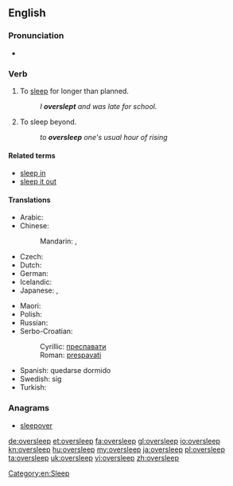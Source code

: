 ==English==

===Pronunciation===
* {{IPA|/ˈəʊvərˌsliːp/}}

===Verb===
{{en-verb|oversleeps|oversleeping|overslept|overslept}}

# {{context|intransitive|lang=en}} To [[sleep]] for longer than planned.
#: ''I '''overslept''' and was late for school.''
# {{context|transitive|lang=en}} To sleep beyond.
#: ''to '''oversleep''' one's usual hour of rising''

====Related terms====
* [[sleep in]]<!-- aus., i would've thought everywhere -->
* [[sleep it out]]<!-- ireland, so i've just learned -->

====Translations====
{{trans-top|to sleep for longer than planned}}
* Arabic: {{t-|ar|استغرق في النوم|tr=istághraqa fi al-nawm}}
* Chinese:
*: Mandarin: {{t|cmn|睡過頭|sc=Hani}},  {{t|cmn|睡过头|tr=shuìguòtóu|sc=Hani}}
* Czech: {{t-|cs|zaspat}}
* Dutch: {{t-|nl|zich verslapen}}
* German: {{t+|de|verschlafen}}
* Icelandic: {{t-|is|sofa yfir sig}}
* Japanese: {{t+|ja|寝過ごす|tr=ねすごす, nesugosu}},  {{t-|ja|寝坊|alt=寝坊する|tr=ねぼうする, nebō-surú}}
{{trans-mid}}
* Maori: {{t|mi|moeroa}}
* Polish: {{t+|pl|zaspać}}
* Russian: {{t+|ru|проспать|tr=prospát'}} {{pf.}}
* Serbo-Croatian:
*: Cyrillic: [[преспавати]]
*: Roman: [[prespavati]]
* Spanish: quedarse dormido
* Swedish: {{t+|sv|försova}} sig
* Turkish: {{t-|tr|uyuyakalmak}}
{{trans-bottom}}

===Anagrams===
* [[sleepover#English|sleepover]]

[[Category:en:Sleep]]

[[de:oversleep]]
[[et:oversleep]]
[[fa:oversleep]]
[[gl:oversleep]]
[[io:oversleep]]
[[kn:oversleep]]
[[hu:oversleep]]
[[my:oversleep]]
[[ja:oversleep]]
[[pl:oversleep]]
[[ta:oversleep]]
[[uk:oversleep]]
[[vi:oversleep]]
[[zh:oversleep]]